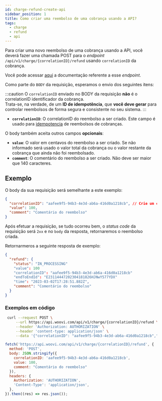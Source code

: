```yaml
---
id: charge-refund-create-api
sidebar_position: 1
title: Como criar uma reembolso de uma cobrança usando a API?
tags:
  - charge
  - refund
  - api
---
```



Para criar uma novo reembolso de uma cobrança usando a API, você deverá fazer uma chamada POST para o _endpoint_ `/api/v1/charge/{correlationID}/refund` usando `correlationID` da cobrança.

Você pode acessar [aqui](https://developers.woovi.com/api#tag/charge-refund/paths/~1api~1v1~1charge~1%7Bid%7D~1refund/post) a documentação referente a esse _endpoint_.

Como parte do `BODY` da requisição, esperamos o envio dos seguintes itens:

:::caution
O `correlationID` enviado no BODY da requisição **não** é o correlationID identificador da cobrança.  
Trata-se, na verdade, de um **ID de idempotência**, que **você deve gerar** para controlar reembolsos de forma segura e consistente no seu sistema.
:::

- **`correlationID`**: O correlationID do reembolso a ser criado. Este campo é usado para [idempotencia](../concepts/idempotence.md) de reembolsos de cobranças.

O body também aceita outros campos **opcionais**:

- **`value`**: O valor em centavos do reembolso a ser criado. Se não informado será usado o valor total da cobrança ou o valor restante da cobrança que ainda não foi reembolsado.
- **`comment`**: O comentário do reembolso a ser criado. Não deve ser maior que 140 caracteres.

## Exemplo

O body da sua requisição será semelhante a este exemplo:

```json
{
  "correlationID": "aafee9f5-94b3-4e3d-ab6a-416d0a1218cb", // Crie um correlationID específico para gerenciar reembolsos
  "value": 100,
  "comment": "Comentário do reembolso"
}
```

Após efetuar a requisição, se tudo ocorreu bem, o _status code_ da requisição será `2xx` e no `body` da resposta, retornaremos o reembolso criada.

Retornarmeros a seguinte resposta de exemplo:

```json
{
  "refund": {
    "status": "IN_PROCESSING"
    "value": 100
    "correlationID": "aafee9f5-94b3-4e3d-ab6a-416d0a1218cb"
    "endToEndId": "E23114447202304181826HJNwY577YDX"
    "time": "2023-03-02T17:28:51.882Z",
    "comment": "Comentário do reembolso"
  }
}
```

### Exemplos em código

<Tabs>
  <TabItem value="shell-curl" label="Shell + cURL" default>

```sh
 curl --request POST \
     --url https://api.woovi.com/api/v1/charge/{correlationID}/refund \
     --header 'Authorization: AUTHORIZATION' \
     --header 'content-type: application/json' \
     --data '{"correlationID": "aafee9f5-94b3-4e3d-ab6a-416d0a1218cb","value": 100,"comment": "Comentário do reembolso"}'
```

  </TabItem>
  <TabItem value="javascript" label="JavaScript + Fetch" default>

```js
fetch('https://api.woovi.com/api/v1/charge/{correlationID}/refund', {
  method: 'POST',
  body: JSON.stringify({
    correlationID: 'aafee9f5-94b3-4e3d-ab6a-416d0a1218cb',
    value: 100,
    comment: "Comentário do reembolso"
  }),
  headers: {
    Authorization: 'AUTHORIZATION',
    'Content-Type': 'application/json',
  },
}).then((res) => res.json());
```

  </TabItem>
</Tabs>
